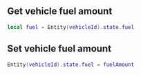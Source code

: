 ## Get vehicle fuel amount

```lua
local fuel = Entity(vehicleId).state.fuel
```

## Set vehicle fuel amount

```lua
Entity(vehicleId).state.fuel = fuelAmount
```
